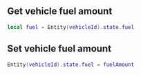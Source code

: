 ## Get vehicle fuel amount

```lua
local fuel = Entity(vehicleId).state.fuel
```

## Set vehicle fuel amount

```lua
Entity(vehicleId).state.fuel = fuelAmount
```
